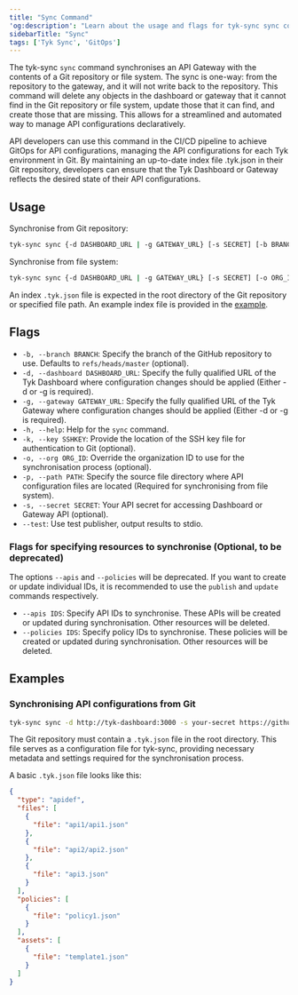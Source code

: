 ```yaml
---
title: "Sync Command"
'og:description': "Learn about the usage and flags for tyk-sync sync command"
sidebarTitle: "Sync"
tags: ['Tyk Sync', 'GitOps']
---
```


The tyk-sync `sync` command synchronises an API Gateway with the contents of a Git repository or file system. The sync is one-way: from the repository to the gateway, and it will not write back to the repository. This command will delete any objects in the dashboard or gateway that it cannot find in the Git repository or file system, update those that it can find, and create those that are missing. This allows for a streamlined and automated way to manage API configurations declaratively.

API developers can use this command in the CI/CD pipeline to achieve GitOps for API configurations, managing the API configurations for each Tyk environment in Git. By maintaining an up-to-date index file .tyk.json in their Git repository, developers can ensure that the Tyk Dashboard or Gateway reflects the desired state of their API configurations.

## Usage

Synchronise from Git repository:
```bash
tyk-sync sync {-d DASHBOARD_URL | -g GATEWAY_URL} [-s SECRET] [-b BRANCH] [-k SSHKEY] [-o ORG_ID] REPOSITORY_URL
```

Synchronise from file system:
```bash
tyk-sync sync {-d DASHBOARD_URL | -g GATEWAY_URL} [-s SECRET] [-o ORG_ID] -p PATH
```

An index `.tyk.json` file is expected in the root directory of the Git repository or specified file path. An example index file is provided in the [example](/5.5/#examples).

## Flags
* `-b, --branch BRANCH`: Specify the branch of the GitHub repository to use. Defaults to `refs/heads/master` (optional).
* `-d, --dashboard DASHBOARD_URL`: Specify the fully qualified URL of the Tyk Dashboard where configuration changes should be applied (Either -d or -g is required).
* `-g, --gateway GATEWAY_URL`: Specify the fully qualified URL of the Tyk Gateway where configuration changes should be applied (Either -d or -g is required).
* `-h, --help`: Help for the `sync` command.
* `-k, --key SSHKEY`: Provide the location of the SSH key file for authentication to Git (optional).
* `-o, --org ORG_ID`: Override the organization ID to use for the synchronisation process (optional).
* `-p, --path PATH`: Specify the source file directory where API configuration files are located (Required for synchronising from file system).
* `-s, --secret SECRET`: Your API secret for accessing Dashboard or Gateway API (optional).
* `--test`: Use test publisher, output results to stdio.

### Flags for specifying resources to synchronise (Optional, to be deprecated)
The options `--apis` and `--policies` will be deprecated. If you want to create or update individual IDs, it is recommended to use the `publish` and `update` commands respectively.
* `--apis IDS`: Specify API IDs to synchronise. These APIs will be created or updated during synchronisation. Other resources will be deleted.
* `--policies IDS`: Specify policy IDs to synchronise. These policies will be created or updated during synchronisation. Other resources will be deleted.

## Examples
### Synchronising API configurations from Git

```bash
tyk-sync sync -d http://tyk-dashboard:3000 -s your-secret https://github.com/your-repo
```

The Git repository must contain a `.tyk.json` file in the root directory. This file serves as a configuration file for tyk-sync, providing necessary metadata and settings required for the synchronisation process.

A basic `.tyk.json` file looks like this:

```json
{
  "type": "apidef",
  "files": [
    {
      "file": "api1/api1.json"
    },
    {
      "file": "api2/api2.json"
    },
    {
      "file": "api3.json"
    }
  ],
  "policies": [
    {
      "file": "policy1.json"
    }
  ],
  "assets": [
    {
      "file": "template1.json"
    }
  ]
}
```
